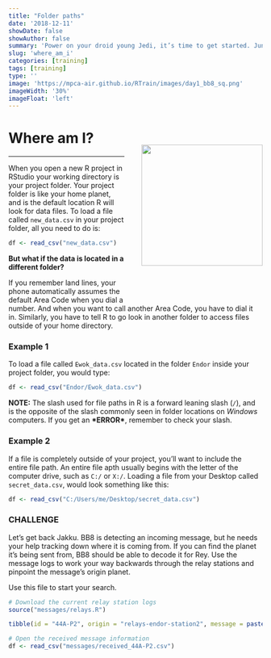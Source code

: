 ```yaml
---
title: "Folder paths"
date: '2018-12-11'
showDate: false
showAuthor: false
summary: 'Power on your droid young Jedi, it’s time to get started. Junk Boss Plutt is up to no-good once again and we’ve got scrap to find...'
slug: 'where_am_i'
categories: [training]
tags: [training]
type: ''
image: 'https://mpca-air.github.io/RTrain/images/day1_bb8_sq.png' 
imageWidth: '30%'
imageFloat: 'left'
---
```



![](../../images/day1_bb8_sq.png){width="240" style="float: right; margin-left: 34px; margin-top: 55px; margin-bottom: 64px;"}


# Where am I? 
<hr>

When you open a new R project in RStudio your working directory is your project folder. Your project folder is like your home planet, and is the default location R will look for data files. To load a file called `new_data.csv` in your project folder, all you need to do is:

```r

df <- read_csv("new_data.csv")
```


__But what if the data is located in a different folder?__ 

If you remember land lines, your phone automatically assumes the default Area Code when you dial a number. And when you want to call another Area Code, you have to dial it in. Similarly, you have to tell R to go look in another folder to access files outside of your home directory. 

### Example 1

To load a file called `Ewok_data.csv` located in the folder `Endor` inside your project folder, you would type:

```r

df <- read_csv("Endor/Ewok_data.csv")
```


__NOTE:__ The slash used for file paths in R is a forward leaning slash (`/`), and is the opposite of the slash commonly seen in folder locations on _Windows_ computers. If you get an __\*ERROR\*__, remember to check your slash.


### Example 2

If a file is completely outside of your project, you'll want to include the entire file path. An entire file apth usually begins with the letter of the computer drive, such as `C:/` or `X:/`. Loading a file from your Desktop called `secret_data.csv`, would look something like this:

```r

df <- read_csv("C:/Users/me/Desktop/secret_data.csv")
```

### CHALLENGE

Let's get back Jakku. BB8 is detecting an incoming message, but he needs your help tracking down where it is coming from. If you can find the planet it's being sent from, BB8 should be able to decode it for Rey. Use the message logs to work your way backwards through the relay stations and pinpoint the message's origin planet.

Use this file to start your search.
```r

# Download the current relay station logs
source("messages/relays.R")

tibble(id = "44A-P2", origin = "relays-endor-station2", message = paste0(sample(0:9, 44, replace = T), collapse = "-"))

# Open the received message information
df <- read_csv("messages/received_44A-P2.csv")
```




##
